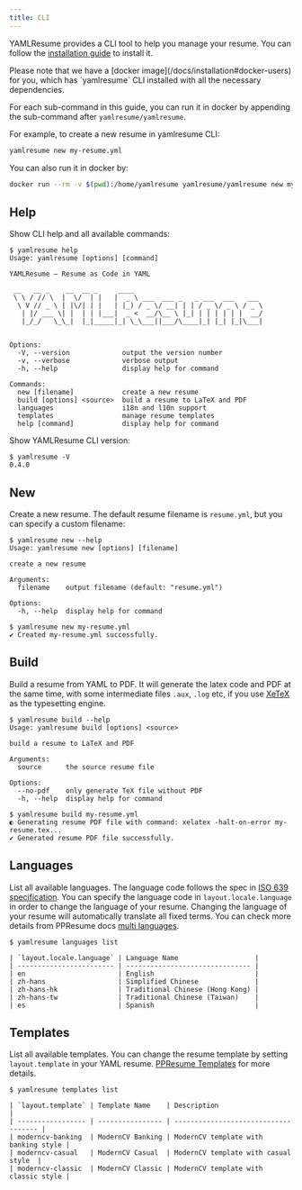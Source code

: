 ```yaml
---
title: CLI
---
```


YAMLResume provides a CLI tool to help you manage your resume. You can follow
the [installation guide](/docs/getting-started#installation) to install it.

<Callout title="YAMLResume CLI in docker">
Please note that we have a [docker image](/docs/installation#docker-users)
for you, which has `yamlresume` CLI installed with all the necessary
dependencies.

For each sub-command in this guide, you can run it in docker by appending the
sub-command after `yamlresume/yamlresume`.

For example, to create a new resume in yamlresume CLI:

```sh
yamlresume new my-resume.yml
```

You can also run it in docker by:

```sh
docker run --rm -v $(pwd):/home/yamlresume yamlresume/yamlresume new my-resume.yml
```
</Callout>

## Help

Show CLI help and all available commands:

```console
$ yamlresume help
Usage: yamlresume [options] [command]

YAMLResume — Resume as Code in YAML

 __   __ _    __  __ _     ____
 \ \ / // \  |  \/  | |   |  _ \ ___  ___ _   _ ___  ___   ___
  \ V // _ \ | |\/| | |   | |_) / _ \/ __| | | / _ \/ _ \ / _ \
   | |/ ___ \| |  | | |___|  _ <  __/\__ \ |_| | | | | | |  __/
   |_/_/   \_\_|  |_|_____|_| \_\___||___/\____|_| |_| |_|\___|


Options:
  -V, --version             output the version number
  -v, --verbose             verbose output
  -h, --help                display help for command

Commands:
  new [filename]            create a new resume
  build [options] <source>  build a resume to LaTeX and PDF
  languages                 i18n and l10n support
  templates                 manage resume templates
  help [command]            display help for command
```

Show YAMLResume CLI version:

```console
$ yamlresume -V
0.4.0
```

## New

Create a new resume. The default resume filename is `resume.yml`, but you
can specify a custom filename:

```console
$ yamlresume new --help
Usage: yamlresume new [options] [filename]

create a new resume

Arguments:
  filename    output filename (default: "resume.yml")

Options:
  -h, --help  display help for command

$ yamlresume new my-resume.yml
✔ Created my-resume.yml successfully.
```

## Build

Build a resume from YAML to PDF. It will generate the latex code and PDF at the
same time, with some intermediate files `.aux`, `.log` etc, if you use
[XeTeX](/docs/installation#xetex) as the typesetting engine.

```console
$ yamlresume build --help
Usage: yamlresume build [options] <source>

build a resume to LaTeX and PDF

Arguments:
  source      the source resume file

Options:
  --no-pdf    only generate TeX file without PDF
  -h, --help  display help for command

$ yamlresume build my-resume.yml
◐ Generating resume PDF file with command: xelatex -halt-on-error my-resume.tex...
✔ Generated resume PDF file successfully.
```

## Languages

List all available languages. The language code follows the spec in [ISO
639 specification](https://www.iso.org/iso-639-language-code). You can specify
the language code in `layout.locale.language` in order to change the language of
your resume. Changing the language of your resume will automatically translate
all fixed terms. You can check more details from PPResume docs [multi
languages](https://docs.ppresume.com/content/multi-languages).

```console
$ yamlresume languages list

| `layout.locale.language` | Language Name                   |
| ------------------------ | ------------------------------- |
| en                       | English                         |
| zh-hans                  | Simplified Chinese              |
| zh-hans-hk               | Traditional Chinese (Hong Kong) |
| zh-hans-tw               | Traditional Chinese (Taiwan)    |
| es                       | Spanish                         |
```


## Templates

List all available templates. You can change the resume template by setting
`layout.template` in your YAML resume. [PPResume
Templates](https://docs.ppresume.com/typesetting/templates) for more details.

```console
$ yamlresume templates list

| `layout.template` | Template Name    | Description                          |
| ----------------- | ---------------- | ------------------------------------ |
| moderncv-banking  | ModernCV Banking | ModernCV template with banking style |
| moderncv-casual   | ModernCV Casual  | ModernCV template with casual style  |
| moderncv-classic  | ModernCV Classic | ModernCV template with classic style |
```
